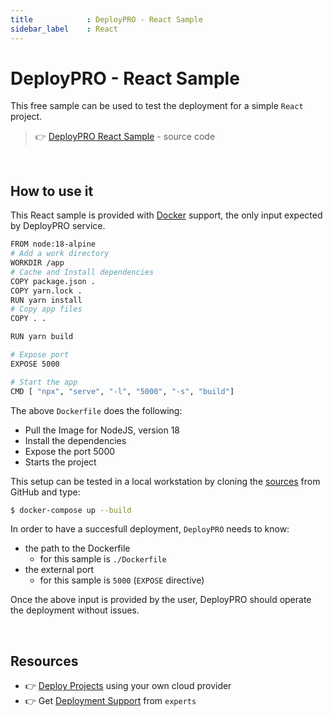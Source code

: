 ```yaml
---
title            : DeployPRO - React Sample 
sidebar_label    : React
---
```


# DeployPRO - React Sample

This free sample can be used to test the deployment for a simple `React` project. 

> 👉 [DeployPRO React Sample](https://github.com/app-generator/deploypro-react) - source code

<br />

## How to use it

This React sample is provided with [Docker](https://github.com/app-generator/deploypro-react/blob/main/Dockerfile) support, the only input expected by DeployPRO service. 

```bash
FROM node:18-alpine
# Add a work directory
WORKDIR /app
# Cache and Install dependencies
COPY package.json .
COPY yarn.lock .
RUN yarn install
# Copy app files
COPY . .

RUN yarn build

# Expose port
EXPOSE 5000

# Start the app
CMD [ "npx", "serve", "-l", "5000", "-s", "build"]
```

The above `Dockerfile` does the following: 

- Pull the Image for NodeJS, version 18
- Install the dependencies 
- Expose the port 5000
- Starts the project  

This setup can be tested in a local workstation by cloning the [sources](https://github.com/app-generator/deploypro-react) from GitHub and type:

```bash
$ docker-compose up --build
```

In order to have a succesfull deployment, `DeployPRO` needs to know:

- the path to the Dockerfile
  - for this sample is `./Dockerfile`
- the external port
  - for this sample is `5000` (`EXPOSE` directive)

Once the above input is provided by the user, DeployPRO should operate the deployment without issues. 

<br />

## Resources

- 👉 [Deploy Projects](https://deploypro.dev/) using your own cloud provider
- 👉 Get [Deployment Support](https://deploypro.dev/support/) from `experts` 
